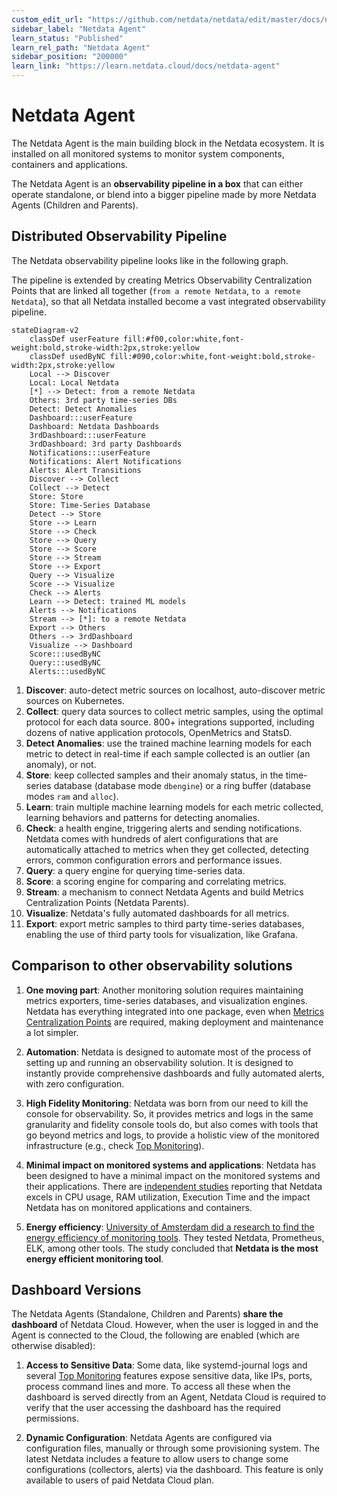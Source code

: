 ```yaml
---
custom_edit_url: "https://github.com/netdata/netdata/edit/master/docs/netdata-agent/README.md"
sidebar_label: "Netdata Agent"
learn_status: "Published"
learn_rel_path: "Netdata Agent"
sidebar_position: "200000"
learn_link: "https://learn.netdata.cloud/docs/netdata-agent"
---
```


# Netdata Agent

The Netdata Agent is the main building block in the Netdata ecosystem. It is installed on all monitored systems to monitor system components, containers and applications.

The Netdata Agent is an **observability pipeline in a box** that can either operate standalone, or blend into a bigger pipeline made by more Netdata Agents (Children and Parents).

## Distributed Observability Pipeline

The Netdata observability pipeline looks like in the following graph.

The pipeline is extended by creating Metrics Observability Centralization Points that are linked all together (`from a remote Netdata`, `to a remote Netdata`), so that all Netdata installed become a vast integrated observability pipeline.

```mermaid
stateDiagram-v2
    classDef userFeature fill:#f00,color:white,font-weight:bold,stroke-width:2px,stroke:yellow
    classDef usedByNC fill:#090,color:white,font-weight:bold,stroke-width:2px,stroke:yellow
    Local --> Discover
    Local: Local Netdata
    [*] --> Detect: from a remote Netdata
    Others: 3rd party time-series DBs
    Detect: Detect Anomalies
    Dashboard:::userFeature
    Dashboard: Netdata Dashboards
    3rdDashboard:::userFeature
    3rdDashboard: 3rd party Dashboards
    Notifications:::userFeature
    Notifications: Alert Notifications
    Alerts: Alert Transitions
    Discover --> Collect
    Collect --> Detect
    Store: Store
    Store: Time-Series Database
    Detect --> Store
    Store --> Learn
    Store --> Check
    Store --> Query
    Store --> Score
    Store --> Stream
    Store --> Export
    Query --> Visualize
    Score --> Visualize
    Check --> Alerts
    Learn --> Detect: trained ML models
    Alerts --> Notifications
    Stream --> [*]: to a remote Netdata
    Export --> Others
    Others --> 3rdDashboard
    Visualize --> Dashboard
    Score:::usedByNC
    Query:::usedByNC
    Alerts:::usedByNC
```

1. **Discover**: auto-detect metric sources on localhost, auto-discover metric sources on Kubernetes.
2. **Collect**: query data sources to collect metric samples, using the optimal protocol for each data source. 800+ integrations supported, including dozens of native application protocols, OpenMetrics and StatsD.
3. **Detect Anomalies**: use the trained machine learning models for each metric to detect in real-time if each sample collected is an outlier (an anomaly), or not.
4. **Store**: keep collected samples and their anomaly status, in the time-series database (database mode `dbengine`) or a ring buffer (database modes `ram` and `alloc`).
5. **Learn**: train multiple machine learning models for each metric collected, learning behaviors and patterns for detecting anomalies.
6. **Check**: a health engine, triggering alerts and sending notifications. Netdata comes with hundreds of alert configurations that are automatically attached to metrics when they get collected, detecting errors, common configuration errors and performance issues.
7. **Query**: a query engine for querying time-series data.
8. **Score**: a scoring engine for comparing and correlating metrics.
9. **Stream**: a mechanism to connect Netdata Agents and build Metrics Centralization Points (Netdata Parents).
10. **Visualize**: Netdata's fully automated dashboards for all metrics.
11. **Export**: export metric samples to third party time-series databases, enabling the use of third party tools for visualization, like Grafana.

## Comparison to other observability solutions

1. **One moving part**: Another monitoring solution requires maintaining metrics exporters, time-series databases, and visualization engines. Netdata has everything integrated into one package, even when [Metrics Centralization Points](/docs/observability-centralization-points/metrics-centralization-points/README.md) are required, making deployment and maintenance a lot simpler.

2. **Automation**: Netdata is designed to automate most of the process of setting up and running an observability solution. It is designed to instantly provide comprehensive dashboards and fully automated alerts, with zero configuration.

3. **High Fidelity Monitoring**: Netdata was born from our need to kill the console for observability. So, it provides metrics and logs in the same granularity and fidelity console tools do, but also comes with tools that go beyond metrics and logs, to provide a holistic view of the monitored infrastructure (e.g., check [Top Monitoring](/docs/top-monitoring-netdata-functions.md)).

4. **Minimal impact on monitored systems and applications**: Netdata has been designed to have a minimal impact on the monitored systems and their applications. There are [independent studies](https://www.ivanomalavolta.com/files/papers/ICSOC_2023.pdf) reporting that Netdata excels in CPU usage, RAM utilization, Execution Time and the impact Netdata has on monitored applications and containers.

5. **Energy efficiency**: [University of Amsterdam did a research to find the energy efficiency of monitoring tools](https://twitter.com/IMalavolta/status/1734208439096676680). They tested Netdata, Prometheus, ELK, among other tools. The study concluded that **Netdata is the most energy efficient monitoring tool**.

## Dashboard Versions

The Netdata Agents (Standalone, Children and Parents) **share the dashboard** of Netdata Cloud. However, when the user is logged in and the Agent is connected to the Cloud, the following are enabled (which are otherwise disabled):

1. **Access to Sensitive Data**: Some data, like systemd-journal logs and several [Top Monitoring](/docs/top-monitoring-netdata-functions.md) features expose sensitive data, like IPs, ports, process command lines and more. To access all these when the dashboard is served directly from an Agent, Netdata Cloud is required to verify that the user accessing the dashboard has the required permissions.

2. **Dynamic Configuration**: Netdata Agents are configured via configuration files, manually or through some provisioning system. The latest Netdata includes a feature to allow users to change some configurations (collectors, alerts) via the dashboard. This feature is only available to users of paid Netdata Cloud plan.
